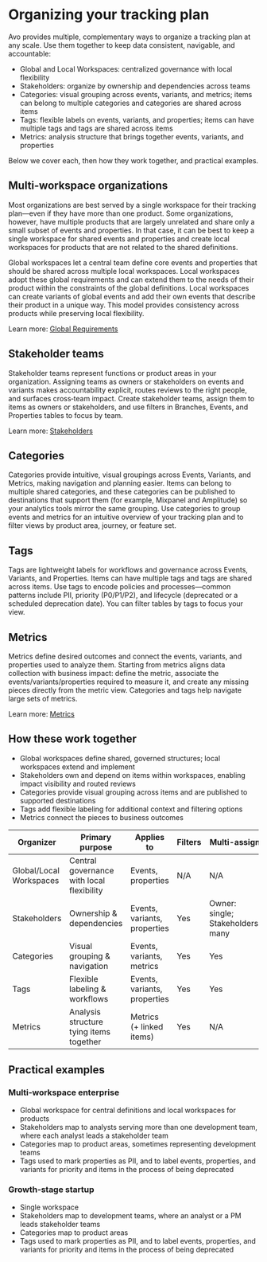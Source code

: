 # Organizing your tracking plan

Avo provides multiple, complementary ways to organize a tracking plan at any scale. Use them together to keep data consistent, navigable, and accountable:

- Global and Local Workspaces: centralized governance with local flexibility
- Stakeholders: organize by ownership and dependencies across teams
- Categories: visual grouping across events, variants, and metrics; items can belong to multiple categories and categories are shared across items
- Tags: flexible labels on events, variants, and properties; items can have multiple tags and tags are shared across items
- Metrics: analysis structure that brings together events, variants, and properties

Below we cover each, then how they work together, and practical examples.

## Multi-workspace organizations

Most organizations are best served by a single workspace for their tracking plan—even if they have more than one product. Some organizations, however, have multiple products that are largely unrelated and share only a small subset of events and properties. In that case, it can be best to keep a single workspace for shared events and properties and create local workspaces for products that are not related to the shared definitions.

Global workspaces let a central team define core events and properties that should be shared across multiple local workspaces. Local workspaces adopt these global requirements and can extend them to the needs of their product within the constraints of the global definitions. Local workspaces can create variants of global events and add their own events that describe their product in a unique way. This model provides consistency across products while preserving local flexibility.

Learn more: [Global Requirements](/data-design/global-requirements)

## Stakeholder teams

Stakeholder teams represent functions or product areas in your organization. Assigning teams as owners or stakeholders on events and variants makes accountability explicit, routes reviews to the right people, and surfaces cross‑team impact. Create stakeholder teams, assign them to items as owners or stakeholders, and use filters in Branches, Events, and Properties tables to focus by team.

Learn more: [Stakeholders](/data-design/avo-tracking-plan/stakeholder-domains)

## Categories

Categories provide intuitive, visual groupings across Events, Variants, and Metrics, making navigation and planning easier. Items can belong to multiple shared categories, and these categories can be published to destinations that support them (for example, Mixpanel and Amplitude) so your analytics tools mirror the same grouping. Use categories to group events and metrics for an intuitive overview of your tracking plan and to filter views by product area, journey, or feature set.

## Tags

Tags are lightweight labels for workflows and governance across Events, Variants, and Properties. Items can have multiple tags and tags are shared across items. Use tags to encode policies and processes—common patterns include PII, priority (P0/P1/P2), and lifecycle (deprecated or a scheduled deprecation date). You can filter tables by tags to focus your view.

## Metrics

Metrics define desired outcomes and connect the events, variants, and properties used to analyze them. Starting from metrics aligns data collection with business impact: define the metric, associate the events/variants/properties required to measure it, and create any missing pieces directly from the metric view. Categories and tags help navigate large sets of metrics.

Learn more: [Metrics](/data-design/avo-tracking-plan/metrics)

## How these work together

- Global workspaces define shared, governed structures; local workspaces extend and implement
- Stakeholders own and depend on items within workspaces, enabling impact visibility and routed reviews
- Categories provide visual grouping across items and are published to supported destinations
- Tags add flexible labeling for additional context and filtering options
- Metrics connect the pieces to business outcomes

| Organizer | Primary purpose | Applies to | Filters | Multi-assign | Published downstream |
| --- | --- | --- | --- | --- | --- |
| Global/Local Workspaces | Central governance with local flexibility | Events, properties | N/A | N/A | N/A |
| Stakeholders | Ownership & dependencies | Events, variants, properties | Yes | Owner: single; Stakeholders: many | No |
| Categories | Visual grouping & navigation | Events, variants, metrics | Yes | Yes | Yes (e.g., Mixpanel, Amplitude) |
| Tags | Flexible labeling & workflows | Events, variants, properties | Yes | Yes | No |
| Metrics | Analysis structure tying items together | Metrics (+ linked items) | Yes | N/A | No |

## Practical examples

### Multi‑workspace enterprise
- Global workspace for central definitions and local workspaces for products
- Stakeholders map to analysts serving more than one development team, where each analyst leads a stakeholder team
- Categories map to product areas, sometimes representing development teams
- Tags used to mark properties as PII, and to label events, properties, and variants for priority and items in the process of being deprecated

### Growth‑stage startup
- Single workspace
- Stakeholders map to development teams, where an analyst or a PM leads stakeholder teams
- Categories map to product areas
- Tags used to mark properties as PII, and to label events, properties, and variants for priority and items in the process of being deprecated
